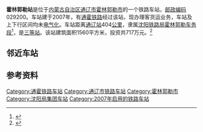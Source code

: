 {{noteTA
|1=zh-cn:始发车次; zh-hk:列車班次;
|2=zh-cn:车次; zh-hk:班次;
}}
{{Infobox China railway station
|车站名称 = 霍林郭勒站
|图片 = 
|图片介绍 = 
|其他名称 = 
|车站拼音 = Huolinguole
|英文名称 = Holingol Railway Station
|车站代码 = 57173
|电报码 = HWD
|拼音码 = HLL
|车站类型 = 
|技术性质 = 
|业务性质 = 
|始建时间 = 
|开通运营 = 2007年7月1日
|address = [[内蒙古自治区|内蒙古自治区]][[通辽市|通辽市]][[霍林郭勒市|霍林郭勒市]]
|coordinates = {{coord|45.532818|119.661980|display=inline,title}}
|归属 = [[沈阳铁路局|沈阳铁路局]][[霍林郭勒车务段|霍林郭勒车务段]]
|线路 = [[通霍铁路|通霍铁路]]、[[锡乌铁路|锡乌铁路]]
|车站等级 = [[三等站_(中国大陆)|三等站]]
|使用状态 = 运营中
|股道数目 = 
|正线 = 
|到发线 = 
|其它线 = 
|月台数目 = 
|侧式站台 = 
|岛式站台 = 
|站台面 = 
|网站 = 
|站线配置图 = 
|站线配置图宽度 = 
}}
'''霍林郭勒站'''是位于[[内蒙古自治区|内蒙古自治区]][[通辽市|通辽市]][[霍林郭勒市|霍林郭勒市]]的一个铁路车站，[[邮政编码|邮政编码]]029200。车站建于2007年，有[[通霍铁路|通霍铁路]]经过该站，现办理客货运业务，车站及上下行区间均未[[电气化|电气化]]。车站距离[[通辽站|通辽站]]404[[公里|公里]]，隶属[[沈阳铁路局|沈阳铁路局]][[霍林郭勒车务段|霍林郭勒车务段]]<ref>{{cite news|author=伍策|coauthors=张志华|url=http://www.china.com.cn/travel/txt/2014-01/09/content_31141104.htm|title=沈阳铁路局霍林郭勒车务段：草原小站春运忙|publisher=中国网|date=2014-01-09|accessdate=2016-09-29|archive-date=2016-10-01|archive-url=https://web.archive.org/web/20161001221237/http://www.china.com.cn/travel/txt/2014-01/09/content_31141104.htm|dead-url=no}}</ref>，是[[三等站_(中铁)|三等站]]。该站建筑面积1560平方米，投资共717万元。<ref>{{cite web|url=http://www.0475.org/html/200707/12/1445151044.htm|language=zh-hans|title=霍林郭勒火车站建成通车|publisher=通辽之窗|date=2007-07-12|accessdate=2012-03-14|archive-date=2007-07-15|archive-url=https://web.archive.org/web/20070715143424/http://www.0475.org/html/200707/12/1445151044.htm|dead-url=yes}}</ref>

== 邻近车站 ==
{{start rail box|[[File:China_Railways.svg|16px]] [[中国铁路|中国铁路]]}}
{{s-inop|[[珠斯花站|珠斯花站]]|{{站|通辽}}方向}}
{{s-line|[[通霍铁路|通霍铁路]]<br />{{0}}← 3km 霍林郭勒站 13km →}}
{{s-inop|[[霍林河站|霍林河站]]|本线终点<br />锡乌线{{站|锡林浩特}}方向}}
{{end box}}

==参考资料==
{{reflist}} 
{{通霍铁路}}
{{锡乌铁路}}
{{铁路车站小作品}}
{{内蒙古小作品}}

[[Category:通霍铁路车站|Category:通霍铁路车站]]
[[Category:通辽市铁路车站|Category:通辽市铁路车站]]
[[Category:霍林郭勒市|Category:霍林郭勒市]]
[[Category:沈阳局集团车站|Category:沈阳局集团车站]]
[[Category:2007年启用的铁路车站|Category:2007年启用的铁路车站]]